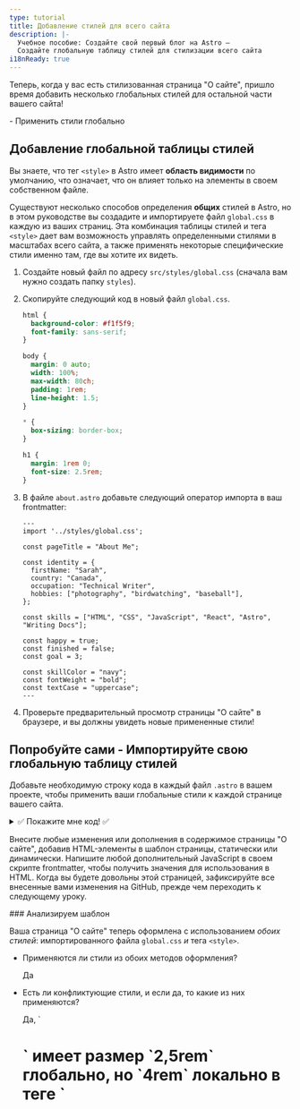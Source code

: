 ```yaml
---
type: tutorial
title: Добавление стилей для всего сайта
description: |-
  Учебное пособие: Создайте свой первый блог на Astro —
  Создайте глобальную таблицу стилей для стилизации всего сайта
i18nReady: true
---
```



Теперь, когда у вас есть стилизованная страница "О сайте", пришло время добавить несколько глобальных стилей для остальной части вашего сайта!

<PreCheck>
  - Применить стили глобально
</PreCheck>

## Добавление глобальной таблицы стилей

Вы знаете, что тег `<style>` в Astro имеет **область видимости** по умолчанию, что означает, что он влияет только на элементы в своем собственном файле.

Существуют несколько способов определения **общих** стилей в Astro, но в этом руководстве вы создадите и импортируете файл `global.css` в каждую из ваших страниц. Эта комбинация таблицы стилей и тега `<style>` дает вам возможность управлять определенными стилями в масштабах всего сайта, а также применять некоторые специфические стили именно там, где вы хотите их видеть.

1. Создайте новый файл по адресу `src/styles/global.css` (сначала вам нужно создать папку `styles`).

2. Скопируйте следующий код в новый файл `global.css`.

    ```css title="src/styles/global.css"
    html {
      background-color: #f1f5f9;
      font-family: sans-serif;
    }

    body {
      margin: 0 auto;
      width: 100%;
      max-width: 80ch;
      padding: 1rem;
      line-height: 1.5;
    }

    * {
      box-sizing: border-box;
    }

    h1 {
      margin: 1rem 0;
      font-size: 2.5rem;
    }
    ```

3. В файле `about.astro` добавьте следующий оператор импорта в ваш frontmatter: 

    ```astro title="src/pages/about.astro" ins={2}
    ---
    import '../styles/global.css';

    const pageTitle = "About Me";

    const identity = {
      firstName: "Sarah",
      country: "Canada",
      occupation: "Technical Writer",
      hobbies: ["photography", "birdwatching", "baseball"],
    };

    const skills = ["HTML", "CSS", "JavaScript", "React", "Astro", "Writing Docs"];

    const happy = true;
    const finished = false;
    const goal = 3;

    const skillColor = "navy";
    const fontWeight = "bold";
    const textCase = "uppercase";
    ---
    ```

4. Проверьте предварительный просмотр страницы "О сайте" в браузере, и вы должны увидеть новые примененные стили!

<Box icon="puzzle-piece">

## Попробуйте сами - Импортируйте свою глобальную таблицу стилей

Добавьте необходимую строку кода в каждый файл `.astro` в вашем проекте, чтобы применить ваши глобальные стили к каждой странице вашего сайта.

<details>
<summary>✅ Покажите мне код! ✅</summary>

Добавьте следующий оператор импорта к двум другим файлам страниц: `src/pages/index.astro` и `src/pages/blog.astro`.

```astro title="src/pages/index.astro" ins={2}
---
import '../styles/global.css';
---
```
</details>
</Box>

Внесите любые изменения или дополнения в содержимое страницы "О сайте", добавив HTML-элементы в шаблон страницы, статически или динамически. Напишите любой дополнительный JavaScript в своем скрипте frontmatter, чтобы получить значения для использования в HTML. Когда вы будете довольны этой страницей, зафиксируйте все внесенные вами изменения на GitHub, прежде чем переходить к следующему уроку.

<Box icon="question-mark">
### Анализируем шаблон

Ваша страница "О сайте" теперь оформлена с использованием *обоих стилей*: импортированного файла `global.css` *и* тега `<style>`.

- Применяются ли стили из обоих методов оформления? 


    <p>
      <Spoiler>Да</Spoiler>
    </p>

- Есть ли конфликтующие стили, и если да, то какие из них применяются?

    <p>
      <Spoiler>Да, `<h1>` имеет размер `2,5rem` глобально, но `4rem` локально в теге `<style>`. Локальное правило `4rem` применяется на странице "О сайте".</Spoiler>
    </p>

- Опишите, как работают `global.css` и `<style>` вместе.

    <p>
      <Spoiler>Когда конфликтующие стили определены как глобально, так и в локальном теге `<style>` страницы, локальные стили должны перезаписывать любые глобальные стили. (Но могут быть и другие факторы, поэтому всегда визуально проверяйте свой сайт, чтобы убедиться, что стили применены правильно!)</Spoiler>
    </p>

- Как бы вы выбрали, объявлять ли стиль в файле `global.css` или в теге `<style>`?

    <p>
      <Spoiler>Если вы хотите, чтобы стиль применялся ко всему сайту, вы должны использовать файл `global.css`. Однако если вы хотите, чтобы стили применялись только к содержимому HTML в одном файле `.astro` и не затрагивали другие элементы на вашем сайте, вы можете использовать тег `<style>`.</Spoiler>
    </p>

</Box>



<Box icon="check-list">
## Чек-лист

<Checklist>
- [ ] Я могу добавить глобальные стили CSS, импортировав файл `.css`.
</Checklist>
</Box>

### Ресурсы
- [Сравнение синтаксиса Astro и JSX](/ru/basics/astro-syntax/#отличия-между-astro-и-jsx)

- [Тег `<style>` в Astro](/ru/guides/styling/#styling-in-astro)

- [CSS переменные в Astro](/ru/guides/styling/#css-variables)